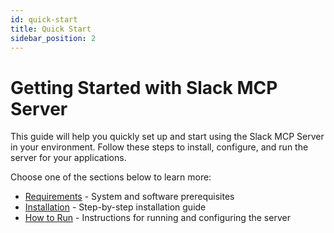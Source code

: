 ```yaml
---
id: quick-start
title: Quick Start
sidebar_position: 2
---
```


# Getting Started with Slack MCP Server

This guide will help you quickly set up and start using the Slack MCP Server in your environment. Follow these steps to install, configure, and run the server for your applications.

Choose one of the sections below to learn more:

- [Requirements](./requirements.mdx) - System and software prerequisites
- [Installation](./installation.mdx) - Step-by-step installation guide
- [How to Run](./how-to-run.mdx) - Instructions for running and configuring the server
